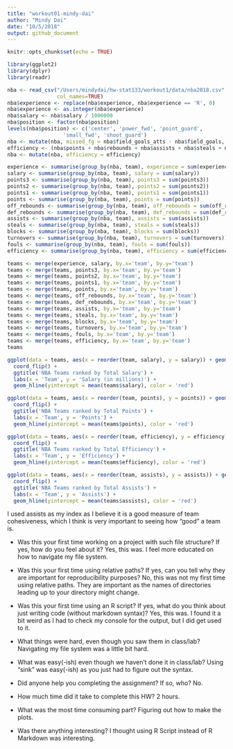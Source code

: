 ```yaml
---
title: "workout01-mindy-dai"
author: "Mindy Dai"
date: "10/5/2018"
output: github_document
---
```


```r
knitr::opts_chunk$set(echo = TRUE)
```

```r
library(ggplot2)
library(dplyr)
library(readr)
```

```r
nba <- read_csv("/Users/mindydai/hw-stat133/workout1/data/nba2018.csv", 
                col_names=TRUE)
nba$experience <- replace(nba$experience, nba$experience == 'R', 0)
nba$experience <- as.integer(nba$experience)
nba$salary <- nba$salary / 1000000
nba$position <- factor(nba$position)
levels(nba$position) <- c('center', 'power_fwd', 'point_guard', 
                  'small_fwd', 'shoot_guard')
nba <- mutate(nba, missed_fg = nba$field_goals_atts - nba$field_goals, missed_ft = nba$points1_atts - nba$points1, rebounds = nba$off_rebounds + nba$def_rebounds)
efficiency <- (nba$points + nba$rebounds + nba$assists + nba$steals + nba$blocks - nba$missed_fg - nba$missed_ft - nba$turnovers) / nba$games
nba <- mutate(nba, efficiency = efficiency)
```

```r
experience <- summarise(group_by(nba, team), experience = sum(experience))
salary <- summarise(group_by(nba, team), salary = sum(salary))
points3 <- summarise(group_by(nba, team), points3 = sum(points3))
points2 <- summarise(group_by(nba, team), points2 = sum(points2))
points1 <- summarise(group_by(nba, team), points1 = sum(points1))
points <- summarise(group_by(nba, team), points = sum(points))
off_rebounds <- summarise(group_by(nba, team), off_rebounds = sum(off_rebounds))
def_rebounds <- summarise(group_by(nba, team), def_rebounds = sum(def_rebounds))
assists <- summarise(group_by(nba, team), assists = sum(assists))
steals <- summarise(group_by(nba, team), steals = sum(steals))
blocks <- summarise(group_by(nba, team), blocks = sum(blocks))
turnovers <- summarise(group_by(nba, team), turnovers = sum(turnovers))
fouls <- summarise(group_by(nba, team), fouls = sum(fouls))
efficiency <- summarise(group_by(nba, team), efficiency = sum(efficiency))

teams <- merge(experience, salary, by.x='team', by.y='team')
teams <- merge(teams, points3, by.x='team', by.y='team')
teams <- merge(teams, points2, by.x='team', by.y='team')
teams <- merge(teams, points1, by.x='team', by.y='team')
teams <- merge(teams, points, by.x='team', by.y='team')
teams <- merge(teams, off_rebounds, by.x='team', by.y='team')
teams <- merge(teams, def_rebounds, by.x='team', by.y='team')
teams <- merge(teams, assists, by.x='team', by.y='team')
teams <- merge(teams, steals, by.x='team', by.y='team')
teams <- merge(teams, blocks, by.x='team', by.y='team')
teams <- merge(teams, turnovers, by.x='team', by.y='team')
teams <- merge(teams, fouls, by.x='team', by.y='team')
teams <- merge(teams, efficiency, by.x='team', by.y='team')
teams

```


```r
ggplot(data = teams, aes(x = reorder(team, salary), y = salary)) + geom_bar(stat='identity') +
  coord_flip() +
  ggtitle('NBA Teams ranked by Total Salary') +
  labs(x = 'Team', y = 'Salary (in millions)') +
  geom_hline(yintercept = mean(teams$salary), color = 'red')
```
```r
ggplot(data = teams, aes(x = reorder(team, points), y = points)) + geom_bar(stat='identity') +
  coord_flip() +
  ggtitle('NBA Teams ranked by Total Points') +
  labs(x = 'Team', y = 'Points') +
  geom_hline(yintercept = mean(teams$points), color = 'red')
```


```r
ggplot(data = teams, aes(x = reorder(team, efficiency), y = efficiency)) + geom_bar(stat='identity') +
  coord_flip() +
  ggtitle('NBA Teams ranked by Total Efficiency') +
  labs(x = 'Team', y = 'Efficiency') +
  geom_hline(yintercept = mean(teams$efficiency), color = 'red')
```

```r
ggplot(data = teams, aes(x = reorder(team, assists), y = assists)) + geom_bar(stat='identity') +
  coord_flip() +
  ggtitle('NBA Teams ranked by Total Assists') +
  labs(x = 'Team', y = 'Assists') +
  geom_hline(yintercept = mean(teams$assists), color = 'red')
```

I used assists as my index as I believe it is a good measure of team cohesiveness, which I think is very important to seeing how "good" a team is.

- Was this your first time working on a project with such file structure? If yes, how do you feel about it?
Yes, this was. I feel more educated on how to navigate my file system.

- Was this your first time using relative paths? If yes, can you tell why they are important for reproducibility purposes?
No, this was not my first time using relative paths. They are important as the names of directories leading up to your directory might change.

- Was this your first time using an R script? If yes, what do you think about just writing code (without markdown syntax)?
Yes, this was. I found it a bit weird as I had to check my console for the output, but I did get used to it.

- What things were hard, even though you saw them in class/lab?
Navigating my file system was a little bit hard.

- What was easy(-ish) even though we haven’t done it in class/lab?
Using "sink" was easy(-ish) as you just had to figure out the syntax.

- Did anyone help you completing the assignment? If so, who?
No.

- How much time did it take to complete this HW?
2 hours.

- What was the most time consuming part?
Figuring out how to make the plots.

- Was there anything interesting?
I thought using R Script instead of R Markdown was interesting.